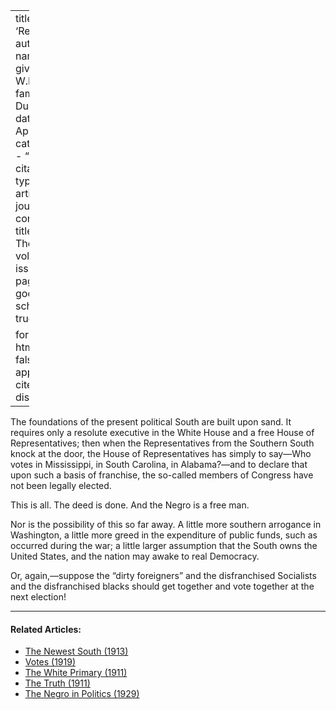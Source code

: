 
---
title: 'Remember'
author:
  - name:
      given: W.E.B.
      family: Du Bois
date: Apr. 1920
categories: 
  - ""
citation: 
  type: article-journal
  container-title: The Crisis
  volume: 19
  issue: 6
  page: 297
google-scholar: true

format:
  html:
    toc: false
    appendix-cite-as: display
---



The foundations of the present political South are built upon sand.
It requires only a resolute executive in the White House and a free
House of Representatives; then when the Representatives from the
Southern South knock at the door, the House of Representatives has
simply to say---Who votes in Mississippi, in South Carolina, in
Alabama?---and to declare that upon such a basis of franchise, the
so-called members of Congress have not been legally elected.

This is all. The deed is done. And the Negro is a free man.

Nor is the possibility of this so far away. A little more southern
arrogance in Washington, a little more greed in the expenditure of
public funds, such as occurred during the war; a little larger
assumption that the South owns the United States, and the nation may
awake to real Democracy.

Or, again,---suppose the "dirty foreigners" and the disfranchised
Socialists and the disfranchised blacks should get together and vote
together at the next election!

<!-- Similar articles start here -->

<hr>
#### Related Articles:

* [The Newest South (1913)](/Volumes/06/03/newest_south.html)
* [Votes (1919)](/Volumes/19/02/votes.html)
* [The White Primary (1911)](/Volumes/01/05/white_primary.html)
* [The Truth (1911)](/Volumes/01/03/truth.html)
* [The Negro in Politics (1929)](/Volumes/36/11/negro_in_politics.html)

<!-- Similar articles end here -->